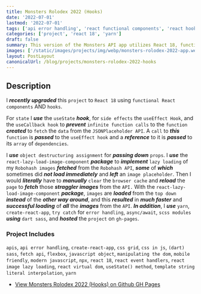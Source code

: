 ```yaml
---
title: Monsters Rolodex 2022 (Hooks)
date: '2022-07-01'
lastmod: '2022-07-01'
tags: ['api error handling', 'react functional components', 'react hooks', 'create-react-app']
categories: ['project', 'react 18', 'yarn']
draft: false
summary: This version of the Monsters API app utilizes React 18, functional components, AND hooks.
images: ['/static/images/projects/img/webp/monsters-rolodex-2022-app.webp']
layout: PostLayout
canonicalUrl: /blog/projects/monsters-rolodex-2022-hooks
---
```


## Description

I **_recently upgraded_** this `project` to `React 18` using `functional React components` AND `hooks`.

For `state` I **_use_** the `useState` **_hook_**, for `side effects` the `useEffect Hook`, and the `useCallback hook` to **_prevent_** `infinite function calls` to the `function` **_created_** to `fetch` the `data` from the `JSONPlaceholder API`. A `call` to **_this_** `function` is **_passed_** to the `useEffect hook` and a **_reference_** to it is **_passed_** to its `array` of `dependencies`.

I **_use_** `object destructuring assignment` for **_passing down_** `props`. I **_use_** the `react-lazy-load-image-component` **_package_** to **_implement_** `lazy loading` of my `Robohash images` **_fetched_** from the `Robohash API`, **_some_** of **_which_** sometimes did **_not load immediately_** and **_left_** an `image placeholder`. Then I would **_literally_** have to **_manually_** `clear` the `browser cache` and **_reload_** the `page` to **_fetch_** those **_straggler images_** from the `API.` With the `react-lazy-load-image-component` **_package_**, `images` are **_loaded_** from the `top down` **_instead_** of the **_other way around_**, and this **_resulted_** in **_much faster_** and **_successful loading_** of **_all_** the **_images_** from the `API`. **_In addition_**, I **_use_** `yarn`, `create-react-app`, `try catch` for `error handling`, `async/await`, `scss modules` **_using_** `dart sass`, and **_hosted_** the `project` on `gh-pages`.

### Project Includes

`apis`, `api error handling`, `create-react-app`, `css grid`, `css in js`, `(dart) sass`, `fetch api`, `flexbox`, `javascript object`, `manipulating the dom`, `mobile friendly`, `modern javascript`, `npx`, `react 18`, `react event handlers`, `react image lazy loading`, `react virtual dom`, `useState() method`, `template string literal interpolation`, `yarn`

- [View Monsters Rolodex 2022 (Hooks) on Github GH Pages](https://interglobalmedia.github.io/monsters-rolodex-2022/)
